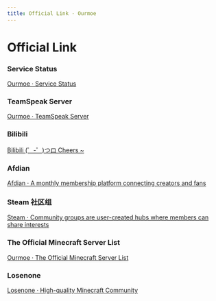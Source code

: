 ```yaml
---
title: Official Link · Ourmoe
---
```


# Official Link


### Service Status

[Ourmoe · Service Status](https://status.yaasasi.cn/status/ourmoe)

### TeamSpeak Server

[Ourmoe · TeamSpeak Server](ts3server:/ts.our.moe)

### Bilibili

[Bilibili (゜-゜)つロ Cheers ~](https://space.bilibili.com/407689732)

### Afdian

[Afdian · A monthly membership platform connecting creators and fans](https://afdian.com/@Yaasasi)

### Steam 社区组

[Steam · Community groups are user-created hubs where members can share interests](https://steamcommunity.com/groups/ourmoe)

### The Official Minecraft Server List

[Ourmoe · The Official Minecraft Server List](https://findmcserver.com/server/HflBGhkGdP)

### Losenone

[Losenone · High-quality Minecraft Community](https://www.losenone.cn/)